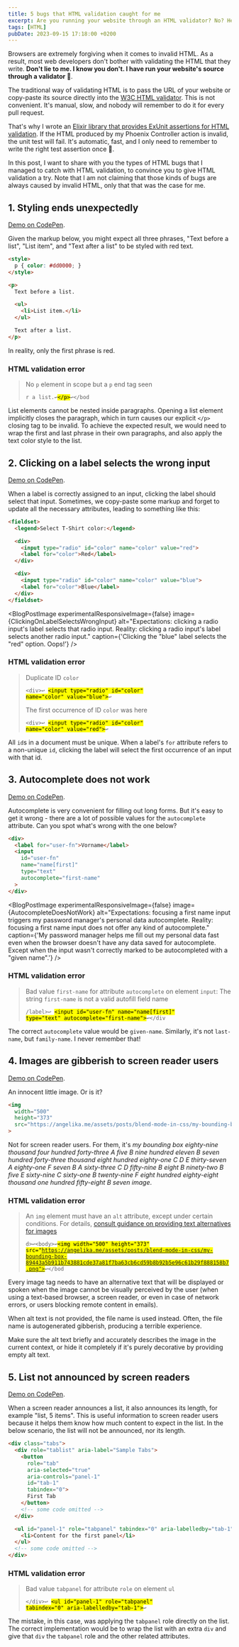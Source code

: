 ```yaml
---
title: 5 bugs that HTML validation caught for me
excerpt: Are you running your website through an HTML validator? No? Here's a list of 5 bugs that HTML validation caught for me before I released them to production.
tags: [HTML]
pubDate: 2023-09-15 17:18:00 +0200
---
```


Browsers are extremely forgiving when it comes to invalid HTML. As a result, most web developers don't bother with validating the HTML that they write. **Don't lie to me. I know you don't. I have run your website's source through a validator 👀**.

The traditional way of validating HTML is to pass the URL of your website or copy-paste its source directly into the [W3C HTML validator](https://validator.w3.org/nu/). This is not convenient. It's manual, slow, and nobody will remember to do it for every pull request.

That's why I wrote an [Elixir library that provides ExUnit assertions for HTML validation](https://github.com/angelikatyborska/vnu-elixir/). If the HTML produced by my Phoenix Controller action is invalid, the unit test will fail. It's automatic, fast, and I only need to remember to write the right test assertion once 🚀.

In this post, I want to share with you the types of HTML bugs that I managed to catch with HTML validation, to convince you to give HTML validation a try. Note that I am not claiming that those kinds of bugs are always caused by invalid HTML, only that that was the case for me.

## 1. Styling ends unexpectedly

[Demo on CodePen](https://codepen.io/angelikatyborska/pen/BavRVZL).

Given the markup below, you might expect all three phrases, "Text before a list", "List item", and "Text after a list" to be styled with red text.

```html
<style>
  p { color: #dd0000; }
</style>

<p>
  Text before a list.

  <ul>
    <li>List item.</li>
  </ul>

  Text after a list.
</p>
```

In reality, only the first phrase is red.

<BlogPostImage
  experimentalResponsiveImage={false}
  image={StylingEndsUnexpectedly}
  alt="Expectations: All text is red. Reality: text before a list is red, all the other text is black."
  caption="We wanted all the text to be red. It's not."
/>

### HTML validation error

> No `p` element in scope but a `p` end tag seen
>
> <code>r a list.↩<mark>&lt;/p></mark>↩&lt;/bod</code>

List elements cannot be nested inside paragraphs. Opening a list element implicitly closes the paragraph, which in turn causes our explicit `</p>` closing tag to be invalid. To achieve the expected result, we would need to wrap the first and last phrase in their own paragraphs, and also apply the text color style to the list.

## 2. Clicking on a label selects the wrong input

[Demo on CodePen](https://codepen.io/angelikatyborska/pen/wvRdxgm).

When a label is correctly assigned to an input, clicking the label should select that input. Sometimes, we copy-paste some markup and forget to update all the necessary attributes, leading to something like this:

```html
<fieldset>
  <legend>Select T-Shirt color:</legend>

  <div>
    <input type="radio" id="color" name="color" value="red">
    <label for="color">Red</label>
  </div>

  <div>
    <input type="radio" id="color" name="color" value="blue">
    <label for="color">Blue</label>
  </div>
</fieldset>
```

<BlogPostImage
  experimentalResponsiveImage={false}
  image={ClickingOnLabelSelectsWrongInput}
  alt="Expectations: clicking a radio input's label selects that radio input. Reality: clicking a radio input's label selects another radio input."
  caption={'Clicking the "blue" label selects the "red" option. Oops!'}
/>

### HTML validation error

> Duplicate ID `color`
>
> <code>&lt;div>↩    <mark>&lt;input type="radio" id="color" name="color" value="blue"></mark>↩</code>
>
> The first occurrence of ID `color` was here
>
> <code>&lt;div>↩    <mark>&lt;input type="radio" id="color" name="color" value="red"></mark>↩</code>

All `id`s in a document must be unique. When a label's `for` attribute refers to a non-unique `id`, clicking the label will select the first occurrence of an input with that id.

## 3. Autocomplete does not work

[Demo on CodePen](https://codepen.io/angelikatyborska/pen/yLGXodV).

Autocomplete is very convenient for filling out long forms. But it's easy to get it wrong - there are a lot of possible values for the `autocomplete` attribute. Can you spot what's wrong with the one below?

```html
<div>
  <label for="user-fn">Vorname</label>
  <input
    id="user-fn"
    name="name[first]"
    type="text"
    autocomplete="first-name"
  >
</div>
```

<BlogPostImage
  experimentalResponsiveImage={false}
  image={AutocompleteDoesNotWork}
  alt="Expectations: focusing a first name input triggers my password manager's personal data autocomplete. Reality: focusing a first name input does not offer any kind of autocomplete."
  caption={'My password manager helps me fill out my personal data fast even when the browser doesn\'t have any data saved for autocomplete. Except when the input wasn\'t correctly marked to be autocompleted with a "given name".'}
/>

### HTML validation error

> Bad value `first-name` for attribute `autocomplete` on element `input`: The string `first-name` is not a valid autofill field name
>
> <code>/label>↩  <mark>&lt;input id="user-fn" name="name[first]" type="text" autocomplete="first-name"></mark>↩&lt;/div</code>

The correct `autocomplete` value would be `given-name`. Similarly, it's not `last-name`, but `family-name`. I never remember that!

## 4. Images are gibberish to screen reader users

[Demo on CodePen](https://codepen.io/angelikatyborska/pen/abPWjKN).

An innocent little image. Or is it?

```html
<img
  width="500"
  height="373"
  src="https://angelika.me/assets/posts/blend-mode-in-css/my-bounding-box-89443a5b911b743881cde37a81f7ba63cb6cd59b8b92b5e96c61b29f888158b7.png"
>
```

Not for screen reader users. For them, it's _my bounding box eighty-nine thousand four hundred forty-three A five B nine hundred eleven B seven hundred forty-three thousand eight hundred eighty-one C D E thirty-seven A eighty-one F seven B A sixty-three C D fifty-nine B eight B ninety-two B five E sixty-nine C sixty-one B twenty-nine F eight hundred eighty-eight thousand one hundred fifty-eight B seven image_.

<BlogPostImage
  experimentalResponsiveImage={false}
  image={ImagesAreGibberishToScreenReaderUsers}
  alt="Expectations: a screen reader announces an image of a cat with a caption. Reality: a screen reader reads out loud the image file name, which is a bunch of random characters."
  caption="A screen reader announcing the same image twice: once with alt text, and once without it. I paused the recording before it finished reading the long file name."
/>

### HTML validation error

> An `img` element must have an `alt` attribute, except under certain conditions. For details, <a href="https://www.w3.org/WAI/tutorials/images/">consult guidance on providing text alternatives for images</a>
>
> <code>d>↩&lt;body>↩<mark>&lt;img width="500" height="373" src="https://angelika.me/assets/posts/blend-mode-in-css/my-bounding-box-89443a5b911b743881cde37a81f7ba63cb6cd59b8b92b5e96c61b29f888158b7.png"></mark>↩&lt;/bod</code>

Every image tag needs to have an alternative text that will be displayed or spoken when the image cannot be visually perceived by the user (when using a text-based browser, a screen reader, or even in case of network errors, or users blocking remote content in emails).

When alt text is not provided, the file name is used instead. Often, the file name is autogenerated gibberish, producing a terrible experience.

Make sure the alt text briefly and accurately describes the image in the current context, or hide it completely if it's purely decorative by providing empty alt text.

## 5. List not announced by screen readers

[Demo on CodePen](https://codepen.io/angelikatyborska/pen/yLGXzZK).

When a screen reader announces a list, it also announces its length, for example "list, 5 items". This is useful information to screen reader users because it helps them know how much content to expect in the list. In the below scenario, the list will not be announced, nor its length.

```html
<div class="tabs">
  <div role="tablist" aria-label="Sample Tabs">
    <button
      role="tab"
      aria-selected="true"
      aria-controls="panel-1"
      id="tab-1"
      tabindex="0">
      First Tab
    </button>
    <!-- some code omitted -->
  </div>

  <ul id="panel-1" role="tabpanel" tabindex="0" aria-labelledby="tab-1">
    <li>Content for the first panel</li>
  </ul>
  <!-- some code omitted -->
</div>
```

<BlogPostImage
  experimentalResponsiveImage={false}
  image={ListNotAnnouncedByScreenReaders}
  alt="Expectations: a screen reader announces a list with one item inside of a tab panel. Reality: the list is not announced because it was given the role of a tabpanel, which overrides its list role."
  caption="A screen reader announcing the same list twice: once when the list is inside of a tabpanel, and once when the list is the tabpanel. In the second scenario, the list and its length are not announced."
/>

### HTML validation error

> Bad value `tabpanel` for attribute `role` on element `ul`
>
> <code>&lt;/div>↩  <mark>&lt;ul id="panel-1" role="tabpanel" tabindex="0" aria-labelledby="tab-1"></mark>↩</code>

The mistake, in this case, was applying the `tabpanel` role directly on the list. The correct implementation would be to wrap the list with an extra `div` and give that `div` the `tabpanel` role and the other related attributes.
